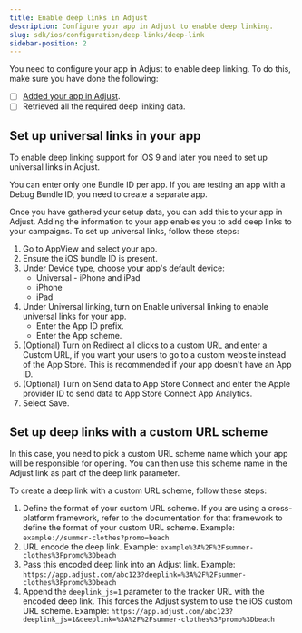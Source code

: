 ```yaml
---
title: Enable deep links in Adjust
description: Configure your app in Adjust to enable deep linking.
slug: sdk/ios/configuration/deep-links/deep-link
sidebar-position: 2
---
```


You need to configure your app in Adjust to enable deep linking. To do this, make sure you have done the following:

-  [ ] [Added your app in Adjust](https://help.adjust.com/en/article/app-setup).
-  [ ] Retrieved all the required deep linking data.

## Set up universal links in your app

To enable deep linking support for iOS 9 and later you need to set up universal links in Adjust.

<Callout type="note">

You can enter only one Bundle ID per app. If you are testing an app with a Debug Bundle ID, you need to create a separate app.

</Callout>

Once you have gathered your setup data, you can add this to your app in Adjust. Adding the information to your app enables you to add deep links to your campaigns. To set up universal links, follow these steps:

1. Go to <GuiLabel>AppView</GuiLabel> and select your app.
2. Ensure the <GuiLabel>iOS bundle ID</GuiLabel> is present.
3. Under <GuiLabel>Device type</GuiLabel>, choose your app's default device:
   * Universal - iPhone and iPad
   * iPhone
   * iPad
4. Under <GuiLabel>Universal linking</GuiLabel>, turn on Enable universal linking to enable universal links for your app.
   * Enter the <GuiLabel>App ID prefix</GuiLabel>.
   * Enter the <GuiLabel>App scheme</GuiLabel>.
5. (Optional) Turn on <GuiLabel>Redirect all clicks to a custom URL</GuiLabel> and enter a <GuiLabel>Custom URL</GuiLabel>, if you want your users to go to a custom website instead of the App Store. This is recommended if your app doesn't have an App ID.
6. (Optional) Turn on <GuiLabel>Send data to App Store Connect</GuiLabel> and enter the <GuiLabel>Apple provider ID</GuiLabel> to send data to App Store Connect App Analytics.
7. Select <GuiLabel>Save</GuiLabel>.

## Set up deep links with a custom URL scheme

In this case, you need to pick a custom URL scheme name which your app will be responsible for opening. You can then use this scheme name in the Adjust link as part of the deep link parameter.

To create a deep link with a custom URL scheme, follow these steps:

1. Define the format of your custom URL scheme. If you are using a cross-platform framework, refer to the documentation for that framework to define the format of your custom URL scheme. Example: `example://summer-clothes?promo=beach`
2. URL encode the deep link. Example: `example%3A%2F%2Fsummer-clothes%3Fpromo%3Dbeach`
3. Pass this encoded deep link into an Adjust link. Example: `https://app.adjust.com/abc123?deeplink=%3A%2F%2Fsummer-clothes%3Fpromo%3Dbeach`
4. Append the `deeplink_js=1` parameter to the tracker URL with the encoded deep link. This forces the Adjust system to use the iOS custom URL scheme. Example: `https://app.adjust.com/abc123?deeplink_js=1&deeplink=%3A%2F%2Fsummer-clothes%3Fpromo%3Dbeach`
